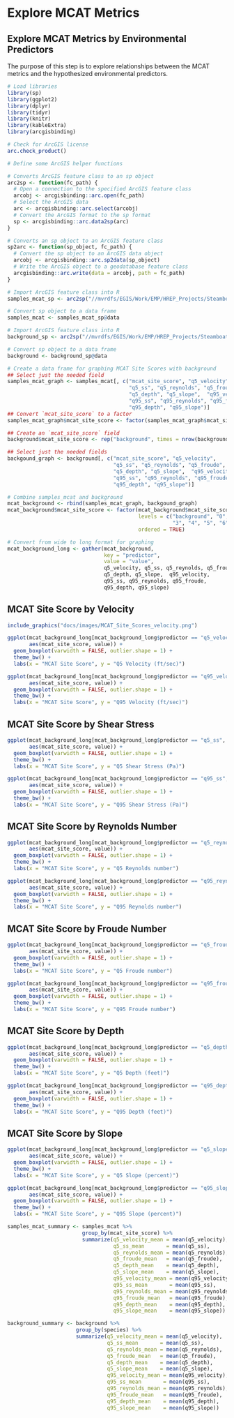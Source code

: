 # Explore MCAT Metrics

## Explore MCAT Metrics by Environmental Predictors
The purpose of this step is to explore relationships between the MCAT metrics and the hypothesized environmental predictors. 

```r
# Load libraries
library(sp)
library(ggplot2)
library(dplyr)
library(tidyr)
library(knitr)
library(kableExtra)
library(arcgisbinding)

# Check for ArcGIS license
arc.check_product()

# Define some ArcGIS helper functions

# Converts ArcGIS feature class to an sp object
arc2sp <- function(fc_path) {
  # Open a connection to the specified ArcGIS feature class
  arcobj <- arcgisbinding::arc.open(fc_path)
  # Select the ArcGIS data
  arc <- arcgisbinding::arc.select(arcobj)
  # Convert the ArcGIS format to the sp format
  sp <- arcgisbinding::arc.data2sp(arc)
}

# Converts an sp object to an ArcGIS feature class
sp2arc <- function(sp_object, fc_path) {
  # Convert the sp object to an ArcGIS data object
  arcobj <- arcgisbinding::arc.sp2data(sp_object)
  # Write the ArcGIS object to a geodatabase feature class
  arcgisbinding::arc.write(data = arcobj, path = fc_path)
}
```


```r
# Import ArcGIS feature class into R
samples_mcat_sp <- arc2sp("//mvrdfs/EGIS/Work/EMP/HREP_Projects/SteamboatSlough/Mussels/SteamboatMusselModel/Data/SB_Mussels.gdb/SB_ILStatePlaneW/samples_mcat")

# Convert sp object to a data frame
samples_mcat <- samples_mcat_sp@data

```

```r
# Import ArcGIS feature class into R
background_sp <- arc2sp("//mvrdfs/EGIS/Work/EMP/HREP_Projects/SteamboatSlough/Mussels/SteamboatMusselModel/Data/SB_Mussels.gdb/background")

# Convert sp object to a data frame
background <- background_sp@data

```

```r
# Create a data frame for graphing MCAT Site Scores with background
## Select just the needed field
samples_mcat_graph <- samples_mcat[, c("mcat_site_score", "q5_velocity", 
                                       "q5_ss", "q5_reynolds", "q5_froude", 
                                       "q5_depth", "q5_slope",  "q95_velocity", 
                                       "q95_ss", "q95_reynolds", "q95_froude", 
                                       "q95_depth", "q95_slope")]
## Convert `mcat_site_score` to a factor
samples_mcat_graph$mcat_site_score <- factor(samples_mcat_graph$mcat_site_score)

## Create an `mcat_site_score` field
background$mcat_site_score <- rep("background", times = nrow(background))

## Select just the needed fields
backgound_graph <- background[, c("mcat_site_score", "q5_velocity", 
                                  "q5_ss", "q5_reynolds", "q5_froude", 
                                  "q5_depth", "q5_slope",  "q95_velocity", 
                                  "q95_ss", "q95_reynolds", "q95_froude", 
                                  "q95_depth", "q95_slope")]

# Combine samples_mcat and background
mcat_background <- rbind(samples_mcat_graph, backgound_graph)
mcat_background$mcat_site_score <- factor(mcat_background$mcat_site_score, 
                                          levels = c("background", "0", "1", "2", 
                                                     "3", "4", "5", "6", "7", "8"),
                                          ordered = TRUE)

# Convert from wide to long format for graphing
mcat_background_long <- gather(mcat_background, 
                               key = "predictor",
                               value = "value",
                               q5_velocity, q5_ss, q5_reynolds, q5_froude, 
                               q5_depth, q5_slope,  q95_velocity, 
                               q95_ss, q95_reynolds, q95_froude, 
                               q95_depth, q95_slope)
```

## MCAT Site Score by Velocity
```r
include_graphics("docs/images/MCAT_Site_Scores_velocity.png")
```


```r
ggplot(mcat_background_long[mcat_background_long$predictor == "q5_velocity", ], 
       aes(mcat_site_score, value)) + 
  geom_boxplot(varwidth = FALSE, outlier.shape = 1) + 
  theme_bw() +
  labs(x = "MCAT Site Score", y = "Q5 Velocity (ft/sec)")
```

```r
ggplot(mcat_background_long[mcat_background_long$predictor == "q95_velocity", ], 
       aes(mcat_site_score, value)) + 
  geom_boxplot(varwidth = FALSE, outlier.shape = 1) + 
  theme_bw() +
  labs(x = "MCAT Site Score", y = "Q95 Velocity (ft/sec)")
```


## MCAT Site Score by Shear Stress
```r
ggplot(mcat_background_long[mcat_background_long$predictor == "q5_ss", ], 
       aes(mcat_site_score, value)) + 
  geom_boxplot(varwidth = FALSE, outlier.shape = 1) + 
  theme_bw() +
  labs(x = "MCAT Site Score", y = "Q5 Shear Stress (Pa)")
```

```r
ggplot(mcat_background_long[mcat_background_long$predictor == "q95_ss", ], 
       aes(mcat_site_score, value)) + 
  geom_boxplot(varwidth = FALSE, outlier.shape = 1) + 
  theme_bw() +
  labs(x = "MCAT Site Score", y = "Q95 Shear Stress (Pa)")
```

## MCAT Site Score by Reynolds Number
```r
ggplot(mcat_background_long[mcat_background_long$predictor == "q5_reynolds", ], 
       aes(mcat_site_score, value)) + 
  geom_boxplot(varwidth = FALSE, outlier.shape = 1) + 
  theme_bw() +
  labs(x = "MCAT Site Score", y = "Q5 Reynolds number")
```

```r
ggplot(mcat_background_long[mcat_background_long$predictor == "q95_reynolds", ], 
       aes(mcat_site_score, value)) + 
  geom_boxplot(varwidth = FALSE, outlier.shape = 1) + 
  theme_bw() +
  labs(x = "MCAT Site Score", y = "Q95 Reynolds number")
```

## MCAT Site Score by Froude Number
```r
ggplot(mcat_background_long[mcat_background_long$predictor == "q5_froude", ], 
       aes(mcat_site_score, value)) + 
  geom_boxplot(varwidth = FALSE, outlier.shape = 1) + 
  theme_bw() +
  labs(x = "MCAT Site Score", y = "Q5 Froude number")
```

```r
ggplot(mcat_background_long[mcat_background_long$predictor == "q95_froude", ], 
       aes(mcat_site_score, value)) + 
  geom_boxplot(varwidth = FALSE, outlier.shape = 1) + 
  theme_bw() +
  labs(x = "MCAT Site Score", y = "Q95 Froude number")
```

## MCAT Site Score by Depth
```r
ggplot(mcat_background_long[mcat_background_long$predictor == "q5_depth", ], 
       aes(mcat_site_score, value)) + 
  geom_boxplot(varwidth = FALSE, outlier.shape = 1) + 
  theme_bw() +
  labs(x = "MCAT Site Score", y = "Q5 Depth (feet)")
```

```r
ggplot(mcat_background_long[mcat_background_long$predictor == "q95_depth", ], 
       aes(mcat_site_score, value)) + 
  geom_boxplot(varwidth = FALSE, outlier.shape = 1) + 
  theme_bw() +
  labs(x = "MCAT Site Score", y = "Q95 Depth (feet)")
```

## MCAT Site Score by Slope
```r
ggplot(mcat_background_long[mcat_background_long$predictor == "q5_slope", ], 
       aes(mcat_site_score, value)) + 
  geom_boxplot(varwidth = FALSE, outlier.shape = 1) + 
  theme_bw() +
  labs(x = "MCAT Site Score", y = "Q5 Slope (percent)")
```

```r
ggplot(mcat_background_long[mcat_background_long$predictor == "q95_slope", ], 
       aes(mcat_site_score, value)) + 
  geom_boxplot(varwidth = FALSE, outlier.shape = 1) + 
  theme_bw() +
  labs(x = "MCAT Site Score", y = "Q95 Slope (percent)")
```






```r
samples_mcat_summary <- samples_mcat %>% 
                        group_by(mcat_site_score) %>% 
                        summarize(q5_velocity_mean = mean(q5_velocity), 
                                  q5_ss_mean       = mean(q5_ss),
                                  q5_reynolds_mean = mean(q5_reynolds),
                                  q5_froude_mean   = mean(q5_froude),
                                  q5_depth_mean    = mean(q5_depth),
                                  q5_slope_mean    = mean(q5_slope),
                                  q95_velocity_mean = mean(q95_velocity), 
                                  q95_ss_mean       = mean(q95_ss),
                                  q95_reynolds_mean = mean(q95_reynolds),
                                  q95_froude_mean   = mean(q95_froude),
                                  q95_depth_mean    = mean(q95_depth),
                                  q95_slope_mean    = mean(q95_slope))
```

```r
background_summary <- background %>% 
                      group_by(species) %>% 
                      summarize(q5_velocity_mean = mean(q5_velocity), 
                                q5_ss_mean       = mean(q5_ss),
                                q5_reynolds_mean = mean(q5_reynolds),
                                q5_froude_mean   = mean(q5_froude),
                                q5_depth_mean    = mean(q5_depth),
                                q5_slope_mean    = mean(q5_slope),
                                q95_velocity_mean = mean(q95_velocity), 
                                q95_ss_mean       = mean(q95_ss),
                                q95_reynolds_mean = mean(q95_reynolds),
                                q95_froude_mean   = mean(q95_froude),
                                q95_depth_mean    = mean(q95_depth),
                                q95_slope_mean    = mean(q95_slope))
```

